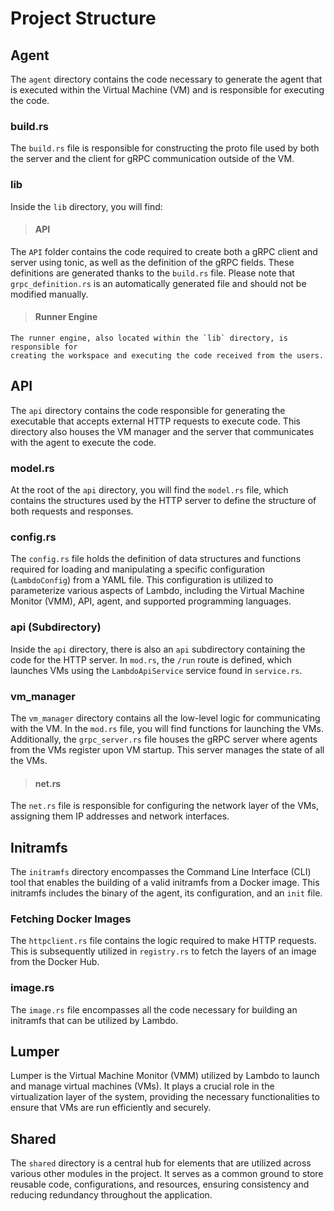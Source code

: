 # Project Structure

## Agent

The `agent` directory contains the code necessary to generate the agent that is
executed within the Virtual Machine (VM) and is responsible for executing the
code.

### build.rs

The `build.rs` file is responsible for constructing the proto file used by both
the server and the client for gRPC communication outside of the VM.

### lib

Inside the `lib` directory, you will find:

> #### API

The `API` folder contains the code required to create both a gRPC client and
server using tonic, as well as the definition of the gRPC fields. These
definitions are generated thanks to the `build.rs` file. Please note that
`grpc_definition.rs` is an automatically generated file and should not be
modified manually.

> #### Runner Engine

    The runner engine, also located within the `lib` directory, is responsible for
    creating the workspace and executing the code received from the users.

## API

The `api` directory contains the code responsible for generating the executable
that accepts external HTTP requests to execute code. This directory also houses
the VM manager and the server that communicates with the agent to execute the
code.

### model.rs

At the root of the `api` directory, you will find the `model.rs` file, which
contains the structures used by the HTTP server to define the structure of both
requests and responses.

### config.rs

The `config.rs` file holds the definition of data structures and functions
required for loading and manipulating a specific configuration (`LambdoConfig`)
from a YAML file. This configuration is utilized to parameterize various aspects
of Lambdo, including the Virtual Machine Monitor (VMM), API, agent, and
supported programming languages.

### api (Subdirectory)

Inside the `api` directory, there is also an `api` subdirectory containing the
code for the HTTP server. In `mod.rs`, the `/run` route is defined, which
launches VMs using the `LambdoApiService` service found in `service.rs`.

### vm_manager

The `vm_manager` directory contains all the low-level logic for communicating
with the VM. In the `mod.rs` file, you will find functions for launching the
VMs. Additionally, the `grpc_server.rs` file houses the gRPC server where agents
from the VMs register upon VM startup. This server manages the state of all the
VMs.

> #### net.rs

The `net.rs` file is responsible for configuring the network layer of the VMs,
assigning them IP addresses and network interfaces.

## Initramfs

The `initramfs` directory encompasses the Command Line Interface (CLI) tool that
enables the building of a valid initramfs from a Docker image. This initramfs
includes the binary of the agent, its configuration, and an `init` file.

### Fetching Docker Images

The `httpclient.rs` file contains the logic required to make HTTP requests. This
is subsequently utilized in `registry.rs` to fetch the layers of an image from
the Docker Hub.

### image.rs

The `image.rs` file encompasses all the code necessary for building an initramfs
that can be utilized by Lambdo.

## Lumper

Lumper is the Virtual Machine Monitor (VMM) utilized by Lambdo to launch and
manage virtual machines (VMs). It plays a crucial role in the virtualization
layer of the system, providing the necessary functionalities to ensure that VMs
are run efficiently and securely.

## Shared

The `shared` directory is a central hub for elements that are utilized across
various other modules in the project. It serves as a common ground to store
reusable code, configurations, and resources, ensuring consistency and reducing
redundancy throughout the application.
